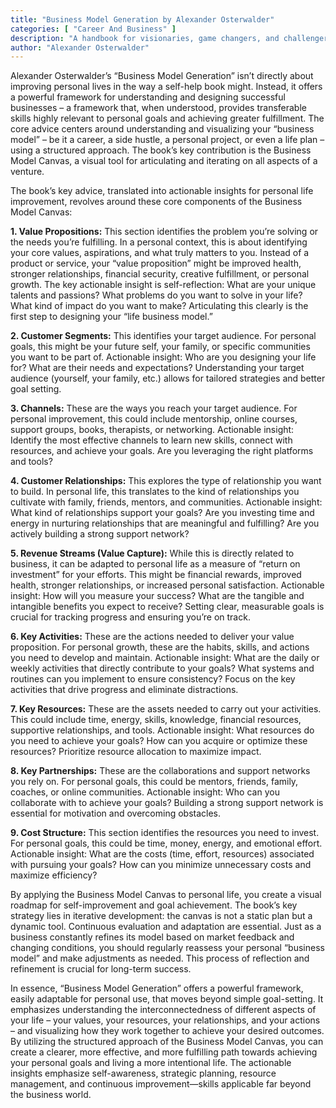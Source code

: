 ```yaml
---
title: "Business Model Generation by Alexander Osterwalder"
categories: [ "Career And Business" ]
description: "A handbook for visionaries, game changers, and challengers"
author: "Alexander Osterwalder"
---
```

Alexander Osterwalder's "Business Model Generation" isn't directly about improving personal lives in the way a self-help book might.  Instead, it offers a powerful framework for understanding and designing successful businesses – a framework that, when understood, provides transferable skills highly relevant to personal goals and achieving greater fulfillment. The core advice centers around understanding and visualizing your “business model” – be it a career, a side hustle, a personal project, or even a life plan –  using a structured approach.  The book's key contribution is the Business Model Canvas, a visual tool for articulating and iterating on all aspects of a venture.

The book's key advice, translated into actionable insights for personal life improvement, revolves around these core components of the Business Model Canvas:

**1. Value Propositions:**  This section identifies the problem you're solving or the needs you're fulfilling.  In a personal context, this is about identifying your core values, aspirations, and what truly matters to you. Instead of a product or service, your "value proposition" might be improved health, stronger relationships, financial security, creative fulfillment, or personal growth.  The key actionable insight is self-reflection: What are your unique talents and passions? What problems do you want to solve in your life? What kind of impact do you want to make?  Articulating this clearly is the first step to designing your "life business model."

**2. Customer Segments:**  This identifies your target audience.  For personal goals, this might be your future self, your family, or specific communities you want to be part of.  Actionable insight:  Who are you designing your life for?  What are their needs and expectations?  Understanding your target audience (yourself, your family, etc.) allows for tailored strategies and better goal setting.

**3. Channels:**  These are the ways you reach your target audience. For personal improvement, this could include mentorship, online courses, support groups, books, therapists, or networking.  Actionable insight: Identify the most effective channels to learn new skills, connect with resources, and achieve your goals.  Are you leveraging the right platforms and tools?

**4. Customer Relationships:**  This explores the type of relationship you want to build.  In personal life, this translates to the kind of relationships you cultivate with family, friends, mentors, and communities.  Actionable insight: What kind of relationships support your goals? Are you investing time and energy in nurturing relationships that are meaningful and fulfilling?  Are you actively building a strong support network?

**5. Revenue Streams (Value Capture):** While this is directly related to business, it can be adapted to personal life as a measure of "return on investment" for your efforts.  This might be financial rewards, improved health, stronger relationships, or increased personal satisfaction. Actionable insight: How will you measure your success?  What are the tangible and intangible benefits you expect to receive?  Setting clear, measurable goals is crucial for tracking progress and ensuring you're on track.

**6. Key Activities:** These are the actions needed to deliver your value proposition. For personal growth, these are the habits, skills, and actions you need to develop and maintain.  Actionable insight: What are the daily or weekly activities that directly contribute to your goals?  What systems and routines can you implement to ensure consistency?  Focus on the key activities that drive progress and eliminate distractions.

**7. Key Resources:**  These are the assets needed to carry out your activities.  This could include time, energy, skills, knowledge, financial resources, supportive relationships, and tools.  Actionable insight: What resources do you need to achieve your goals?  How can you acquire or optimize these resources?  Prioritize resource allocation to maximize impact.

**8. Key Partnerships:**  These are the collaborations and support networks you rely on.  For personal goals, this could be mentors, friends, family, coaches, or online communities. Actionable insight: Who can you collaborate with to achieve your goals?  Building a strong support network is essential for motivation and overcoming obstacles.

**9. Cost Structure:** This section identifies the resources you need to invest. For personal goals, this could be time, money, energy, and emotional effort.  Actionable insight:  What are the costs (time, effort, resources) associated with pursuing your goals?  How can you minimize unnecessary costs and maximize efficiency?

By applying the Business Model Canvas to personal life, you create a visual roadmap for self-improvement and goal achievement.  The book’s key strategy lies in iterative development: the canvas is not a static plan but a dynamic tool.  Continuous evaluation and adaptation are essential. Just as a business constantly refines its model based on market feedback and changing conditions, you should regularly reassess your personal "business model" and make adjustments as needed. This process of reflection and refinement is crucial for long-term success.

In essence, "Business Model Generation" offers a powerful framework, easily adaptable for personal use, that moves beyond simple goal-setting. It emphasizes understanding the interconnectedness of different aspects of your life – your values, your resources, your relationships, and your actions – and visualizing how they work together to achieve your desired outcomes.  By utilizing the structured approach of the Business Model Canvas, you can create a clearer, more effective, and more fulfilling path towards achieving your personal goals and living a more intentional life.  The actionable insights emphasize self-awareness, strategic planning, resource management, and continuous improvement—skills applicable far beyond the business world.

